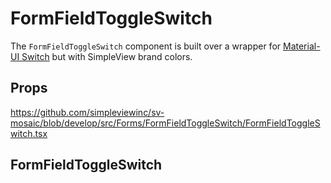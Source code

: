 
<Meta title='Forms/FormFieldToggleSwitch/Readme' />

# FormFieldToggleSwitch

The `FormFieldToggleSwitch` component is built over a wrapper for [Material-UI Switch](https://material-ui.com/components/switches/) but with SimpleView brand colors.

## Props

https://github.com/simpleviewinc/sv-mosaic/blob/develop/src/Forms/FormFieldToggleSwitch/FormFieldToggleSwitch.tsx

## FormFieldToggleSwitch

<Preview withSource='none'>
  <stories.Default />
</Preview>
